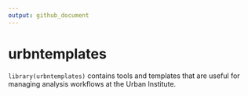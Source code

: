 ```yaml
---
output: github_document
---
```


# urbntemplates

`library(urbntemplates)` contains tools and templates that are useful for managing analysis workflows at the Urban Institute. 
